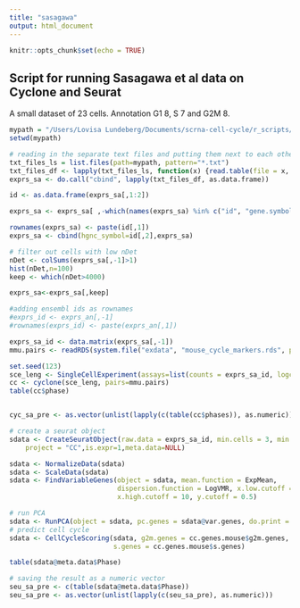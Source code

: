 ```yaml
---
title: "sasagawa"
output: html_document
---
```


```r
knitr::opts_chunk$set(echo = TRUE)
```

## Script for running Sasagawa et al data on Cyclone and Seurat

A small dataset of 23 cells. Annotation G1 8, S 7 and G2M 8.

```r
mypath = "/Users/Lovisa Lundeberg/Documents/scrna-cell-cycle/r_scripts/lovisa/embryonic_data/sasagawa"
setwd(mypath)

# reading in the separate text files and putting them next to each other in a data frame
txt_files_ls = list.files(path=mypath, pattern="*.txt")
txt_files_df <- lapply(txt_files_ls, function(x) {read.table(file = x, header = T, sep ="")})
exprs_sa <- do.call("cbind", lapply(txt_files_df, as.data.frame))

id <- as.data.frame(exprs_sa[,1:2])

exprs_sa <- exprs_sa[ ,-which(names(exprs_sa) %in% c("id", "gene.symbol"))]

rownames(exprs_sa) <- paste(id[,1]) 
exprs_sa <- cbind(hgnc_symbol=id[,2],exprs_sa)


```


```r
# filter out cells with low nDet
nDet <- colSums(exprs_sa[,-1]>1)
hist(nDet,n=100)
keep <- which(nDet>4000)

exprs_sa<-exprs_sa[,keep]
```

```r
#adding ensembl ids as rownames
#exprs_id <- exprs_an[,-1]
#rownames(exprs_id) <- paste(exprs_an[,1]) 

exprs_sa_id <- data.matrix(exprs_sa[,-1])
mmu.pairs <- readRDS(system.file("exdata", "mouse_cycle_markers.rds", package="scran"))

set.seed(123)
sce_leng <- SingleCellExperiment(assays=list(counts = exprs_sa_id, logcounts = log2(exprs_sa_id+1)))
cc <- cyclone(sce_leng, pairs=mmu.pairs)
table(cc$phase)


cyc_sa_pre <- as.vector(unlist(lapply(c(table(cc$phases)), as.numeric)))

```
```r
# create a seurat object
sdata <- CreateSeuratObject(raw.data = exprs_sa_id, min.cells = 3, min.genes = 200,
    project = "CC",is.expr=1,meta.data=NULL)

sdata <- NormalizeData(sdata)
sdata <- ScaleData(sdata)
sdata <- FindVariableGenes(object = sdata, mean.function = ExpMean, 
                           dispersion.function = LogVMR, x.low.cutoff = 0.2, 
                           x.high.cutoff = 10, y.cutoff = 0.5)

# run PCA
sdata <- RunPCA(object = sdata, pc.genes = sdata@var.genes, do.print = FALSE)  
# predict cell cycle
sdata <- CellCycleScoring(sdata, g2m.genes = cc.genes.mouse$g2m.genes, 
                          s.genes = cc.genes.mouse$s.genes)

table(sdata@meta.data$Phase)

# saving the result as a numeric vector
seu_sa_pre <- c(table(sdata@meta.data$Phase))
seu_sa_pre <- as.vector(unlist(lapply(c(seu_sa_pre), as.numeric)))
```